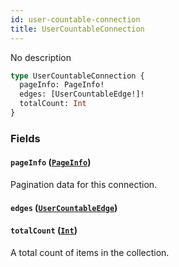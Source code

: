```yaml
---
id: user-countable-connection
title: UserCountableConnection
---
```



No description

```graphql
type UserCountableConnection {
  pageInfo: PageInfo!
  edges: [UserCountableEdge!]!
  totalCount: Int
}
```


### Fields

#### `pageInfo` ([`PageInfo`](../../../developer/api-reference/objects/page-info))

Pagination data for this connection.


#### `edges` ([`UserCountableEdge`](../../../developer/api-reference/objects/user-countable-edge))




#### `totalCount` ([`Int`](../../../developer/api-reference/scalars/int))

A total count of items in the collection.




